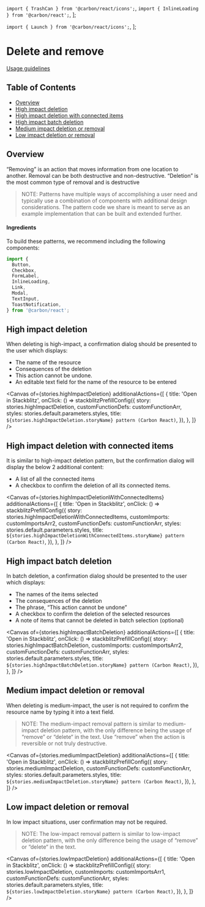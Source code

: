 
  `import { TrashCan } from '@carbon/react/icons';`,
  `import { InlineLoading } from '@carbon/react';`,
];

  `import { Launch } from '@carbon/react/icons';`,
];


# Delete and remove

[Usage guidelines](https://pages.github.ibm.com/carbon/ibm-products/patterns/delete-and-remove/usage/)

## Table of Contents

- [Overview](#overview)
- [High impact deletion](#high-impact-deletion)
- [High impact deletion with connected items](#high-impact-deletion-with-connected-items)
- [High impact batch deletion](#high-impact-batch-deletion)
- [Medium impact deletion or removal](#medium-impact-deletion-or-removal)
- [Low impact deletion or removal](#low-impact-deletion-or-removal)

## Overview

“Removing” is an action that moves information from one location to another.
Removal can be both destructive and non-destructive. “Deletion” is the most
common type of removal and is destructive

> NOTE: Patterns have multiple ways of accomplishing a user need and typically
> use a combination of components with additional design considerations. The
> pattern code we share is meant to serve as an example implementation that can
> be built and extended further.

#### Ingredients

To build these patterns, we recommend including the following components:

```jsx
import {
  Button,
  Checkbox,
  FormLabel,
  InlineLoading,
  Link,
  Modal,
  TextInput,
  ToastNotification,
} from '@carbon/react';
```

## High impact deletion

When deleting is high-impact, a confirmation dialog should be presented to the
user which displays:

- The name of the resource
- Consequences of the deletion
- This action cannot be undone.
- An editable text field for the name of the resource to be entered

<Canvas
  of={stories.highImpactDeletion}
  additionalActions={[
    {
      title: 'Open in Stackblitz',
      onClick: () =>
        stackblitzPrefillConfig({
          story: stories.highImpactDeletion,
          customFunctionDefs: customFunctionArr,
          styles: stories.default.parameters.styles,
          title: `${stories.highImpactDeletion.storyName} pattern (Carbon React)`,
        }),
    },
  ]}
/>

## High impact deletion with connected items

It is similar to high-impact deletion pattern, but the confirmation dialog will
display the below 2 additional content:

- A list of all the connected items
- A checkbox to confirm the deletion of all its connected items.

<Canvas
  of={stories.highImpactDeletionWithConnectedItems}
  additionalActions={[
    {
      title: 'Open in Stackblitz',
      onClick: () =>
        stackblitzPrefillConfig({
          story: stories.highImpactDeletionWithConnectedItems,
          customImports: customImportsArr2,
          customFunctionDefs: customFunctionArr,
          styles: stories.default.parameters.styles,
          title: `${stories.highImpactDeletionWithConnectedItems.storyName} pattern (Carbon React)`,
        }),
    },
  ]}
/>

## High impact batch deletion

In batch deletion, a confirmation dialog should be presented to the user which
displays:

- The names of the items selected
- The consequences of the deletion
- The phrase, “This action cannot be undone”
- A checkbox to confirm the deletion of the selected resources
- A note of items that cannot be deleted in batch selection (optional)

<Canvas
  of={stories.highImpactBatchDeletion}
  additionalActions={[
    {
      title: 'Open in Stackblitz',
      onClick: () =>
        stackblitzPrefillConfig({
          story: stories.highImpactBatchDeletion,
          customImports: customImportsArr2,
          customFunctionDefs: customFunctionArr,
          styles: stories.default.parameters.styles,
          title: `${stories.highImpactBatchDeletion.storyName} pattern (Carbon React)`,
        }),
    },
  ]}
/>

## Medium impact deletion or removal

When deleting is medium-impact, the user is not required to confirm the resource
name by typing it into a text field.

> NOTE: The medium-impact removal pattern is similar to medium-impact deletion
> pattern, with the only difference being the usage of “remove” or “delete“ in
> the text. Use “remove” when the action is reversible or not truly destructive.

<Canvas
  of={stories.mediumImpactDeletion}
  additionalActions={[
    {
      title: 'Open in Stackblitz',
      onClick: () =>
        stackblitzPrefillConfig({
          story: stories.mediumImpactDeletion,
          customFunctionDefs: customFunctionArr,
          styles: stories.default.parameters.styles,
          title: `${stories.mediumImpactDeletion.storyName} pattern (Carbon React)`,
        }),
    },
  ]}
/>

## Low impact deletion or removal

In low impact situations, user confirmation may not be required.

> NOTE: The low-impact removal pattern is similar to low-impact deletion
> pattern, with the only difference being the usage of “remove” or “delete“ in
> the text.

<Canvas
  of={stories.lowImpactDeletion}
  additionalActions={[
    {
      title: 'Open in Stackblitz',
      onClick: () =>
        stackblitzPrefillConfig({
          story: stories.lowImpactDeletion,
          customImports: customImportsArr1,
          customFunctionDefs: customFunctionArr,
          styles: stories.default.parameters.styles,
          title: `${stories.lowImpactDeletion.storyName} pattern (Carbon React)`,
        }),
    },
  ]}
/>
